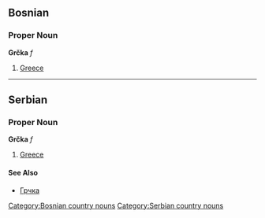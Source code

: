 ==Bosnian==
===Proper Noun===
'''Grčka''' ''f''
#[[Greece]]
[[Category:Bosnian country nouns]]
----
==Serbian==
===Proper Noun===
'''Grčka''' ''f''
#[[Greece]]
====See Also====
*[[Грчка]]
[[Category:Serbian country nouns]]